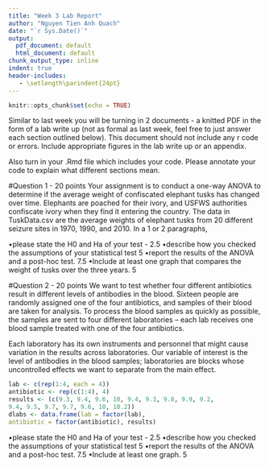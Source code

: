 ```yaml
---
title: "Week 3 Lab Report"
author: "Nguyen Tien Anh Quach"
date: "`r Sys.Date()`"
output:
  pdf_document: default
  html_document: default
chunk_output_type: inline
indent: true
header-includes:
   - \setlength\parindent{24pt}
---
```


```r
knitr::opts_chunk$set(echo = TRUE)
```

Similar to last week you will be turning in 2 documents - a knitted PDF in the form of a lab write up (not as formal as last week, feel free to just answer each section outlined below). This document should not include any r code or errors. Include appropriate figures in the lab write up or an appendix. 

Also turn in your .Rmd file which includes your code. Please annotate your code to explain what different sections mean.

#Question 1 - 20 points
Your assignment is to conduct a one-way ANOVA to determine if the average weight of confiscated elephant tusks has changed over time. Elephants are poached for their ivory, and USFWS authorities confiscate ivory when they find it entering the country. The data in TuskData.csv are the average weights of elephant tusks from 20 different seizure sites in 1970, 1990, and 2010. In a 1 or 2 paragraphs, 

•please state the H0 and Ha of your test - 2.5
•describe how you checked the assumptions of your statistical test 5
•report the results of the ANOVA and a post-hoc test. 7.5
•Include at least one graph that compares the weight of tusks over the three years. 5 



#Question 2 - 20 points 
We want to test whether four different antibiotics result in different levels of antibodies in the blood. Sixteen people are randomly assigned one of the four antibiotics, and samples of their blood are taken for analysis. To process the blood samples as quickly as possible, the samples are sent to four different laboratories – each lab receives one blood sample treated with one of the four antibiotics.

Each laboratory has its own instruments and personnel that might cause variation in the results across laboratories. Our variable of interest is the level of antibodies in the blood samples; laboratories are blocks whose uncontrolled effects we want to separate from the main effect.
```r
lab <- c(rep(1:4, each = 4))
antibiotic <- rep(c(1:4), 4)
results <- (c(9.3, 9.4, 9.6, 10, 9.4, 9.3, 9.8, 9.9, 9.2,
9.4, 9.5, 9.7, 9.7, 9.6, 10, 10.2))
dlabs <- data.frame(lab = factor(lab),
antibiotic = factor(antibiotic), results)
```

•please state the H0 and Ha of your test - 2.5
•describe how you checked the assumptions of your statistical test 5
•report the results of the ANOVA and a post-hoc test. 7.5
•Include at least one graph. 5 

